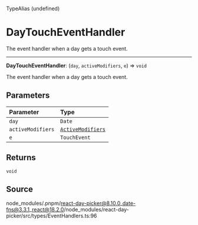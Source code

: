 <SectionTitle>TypeAlias (undefined)</SectionTitle>

# DayTouchEventHandler

<Description>
The event handler when a day gets a touch event.
</Description>

---

<a id="undefined" name="undefined"></a>

<SignatureMemberIdentifier>**DayTouchEventHandler**: (`day`, `activeModifiers`, `e`) => `void`</SignatureMemberIdentifier>

The event handler when a day gets a touch event.

## Parameters

| Parameter | Type |
| :------ | :------ |
| `day` | `Date` |
| `activeModifiers` | [`ActiveModifiers`](/api/main/type-aliases/ActiveModifiers.md) |
| `e` | `TouchEvent` |

## Returns

`void`

## Source

node\_modules/.pnpm/react-day-picker@8.10.0\_date-fns@3.3.1\_react@18.2.0/node\_modules/react-day-picker/src/types/EventHandlers.ts:96
